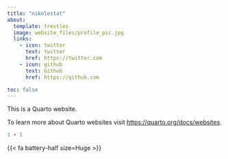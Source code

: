 ```yaml
---
title: "nikolestat"
about:
  template: trestles
  image: website_files/profile_pic.jpg
  links:
    - icon: twitter
      text: twitter
      href: https://twitter.com
    - icon: github
      text: Github
      href: https://github.com

toc: false
---
```


This is a Quarto website.

To learn more about Quarto websites visit <https://quarto.org/docs/websites>.

```r
1 + 1
```


{{< fa battery-half size=Huge >}}